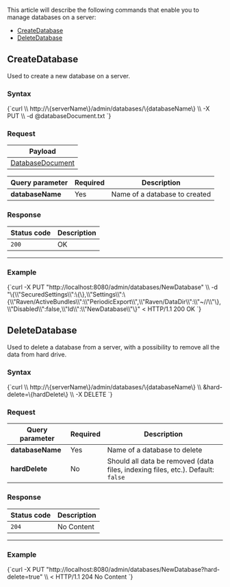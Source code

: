 
This article will describe the following commands that enable you to manage databases on a server:   
- [CreateDatabase](../../../client-api/commands/how-to/create-delete-database.mdx#createdatabase)   
- [DeleteDatabase](../../../client-api/commands/how-to/create-delete-database.mdx#deletedatabase)   

## **CreateDatabase**

Used to create a new database on a server.

### Syntax

<TabItem value="json" label="json">
<CodeBlock language="json">
{`curl \\
	http://\{serverName\}/admin/databases/\{databaseName\} \\
	-X PUT \\
	-d @databaseDocument.txt
`}
</CodeBlock>
</TabItem>

### Request

| Payload |
| ------- |
| [DatabaseDocument](../../../glossary/database-document.mdx) |

| Query parameter | Required | Description |
| ------------- | -- | ---- |
| **databaseName** | Yes | Name of a database to created |

### Response

| Status code | Description |
| ----------- | - |
| `200` | OK |

---

### Example

<TabItem value="json" label="json">
<CodeBlock language="json">
{`curl -X PUT "http://localhost:8080/admin/databases/NewDatabase" \\
	-d "\{\\"SecuredSettings\\":\{\},\\"Settings\\":\{\\"Raven/ActiveBundles\\":\\"PeriodicExport\\",\\"Raven/DataDir\\":\\"~//\\"\},\\"Disabled\\":false,\\"Id\\":\\"NewDatabase\\"\}"
< HTTP/1.1 200 OK
`}
</CodeBlock>
</TabItem>



## **DeleteDatabase**

Used to delete a database from a server, with a possibility to remove all the data from hard drive.

### Syntax

<TabItem value="json" label="json">
<CodeBlock language="json">
{`curl \\
	http://\{serverName\}/admin/databases/\{databaseName\} \\
		&hard-delete=\{hardDelete\} \\
	-X DELETE
`}
</CodeBlock>
</TabItem>

### Request

| Query parameter | Required | Description  |
| ------------- | -- | ---- |
| **databaseName** | Yes | Name of a database to delete |
| **hardDelete** | No | Should all data be removed (data files, indexing files, etc.). Default: `false` |

### Response

| Status code | Description |
| ----------- | - |
| `204` | No Content |

---

### Example

<TabItem value="json" label="json">
<CodeBlock language="json">
{`curl -X PUT "http://localhost:8080/admin/databases/NewDatabase?hard-delete=true" \\
< HTTP/1.1 204 No Content
`}
</CodeBlock>
</TabItem>





